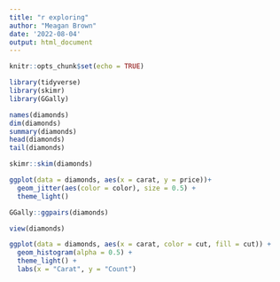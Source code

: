 ```yaml
---
title: "r exploring"
author: "Meagan Brown"
date: '2022-08-04'
output: html_document
---
```


```r
knitr::opts_chunk$set(echo = TRUE)
```

```r
library(tidyverse)
library(skimr)
library(GGally)
```


```r
names(diamonds)
dim(diamonds)
summary(diamonds)
head(diamonds)
tail(diamonds)

skimr::skim(diamonds)

ggplot(data = diamonds, aes(x = carat, y = price))+
  geom_jitter(aes(color = color), size = 0.5) +
  theme_light()

GGally::ggpairs(diamonds)

view(diamonds)
```

```r
ggplot(data = diamonds, aes(x = carat, color = cut, fill = cut)) +
  geom_histogram(alpha = 0.5) +
  theme_light() +
  labs(x = "Carat", y = "Count")
```

